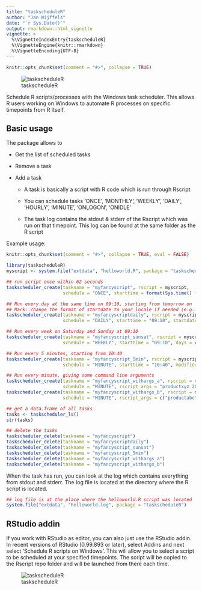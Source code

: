 ---
title: "taskscheduleR"
author: "Jan Wijffels"
date: "`r Sys.Date()`"
output: rmarkdown::html_vignette
vignette: >
  %\VignetteIndexEntry{taskscheduleR}
  %\VignetteEngine{knitr::rmarkdown}
  %\VignetteEncoding{UTF-8}
---

```{r, include = FALSE}
knitr::opts_chunk$set(comment = "#>", collapse = TRUE)
```

![taskscheduleR](taskscheduleR-logo.png) 

Schedule R scripts/processes with the Windows task scheduler. This allows R users working on Windows to automate R processes on specific timepoints from R itself.

Basic usage
-----------

The package allows to 

* Get the list of scheduled tasks

* Remove a task

* Add a task

    + A task is basically a script with R code which is run through Rscript

    + You can schedule tasks 'ONCE', 'MONTHLY', 'WEEKLY', 'DAILY', 'HOURLY', 'MINUTE', 'ONLOGON', 'ONIDLE'

    + The task log contains the stdout & stderr of the Rscript which was run on that timepoint. This log can be found at the same folder as the R script

Example usage:

```{r, include = FALSE}
knitr::opts_chunk$set(comment = "#>", collapse = TRUE, eval = FALSE)
```

```{r}
library(taskscheduleR)
myscript <- system.file("extdata", "helloworld.R", package = "taskscheduleR")

## run script once within 62 seconds
taskscheduler_create(taskname = "myfancyscript", rscript = myscript, 
                     schedule = "ONCE", starttime = format(Sys.time() + 62, "%H:%M"))

## Run every day at the same time on 09:10, starting from tomorrow on
## Mark: change the format of startdate to your locale if needed (e.g. US: %m/%d/%Y)
taskscheduler_create(taskname = "myfancyscriptdaily", rscript = myscript, 
                     schedule = "DAILY", starttime = "09:10", startdate = format(Sys.Date()+1, "%d/%m/%Y"))

## Run every week on Saturday and Sunday at 09:10
taskscheduler_create(taskname = "myfancyscript_sunsat", rscript = myscript, 
                     schedule = "WEEKLY", starttime = "09:10", days = c('SUN', 'SAT'))

## Run every 5 minutes, starting from 10:40
taskscheduler_create(taskname = "myfancyscript_5min", rscript = myscript,
                     schedule = "MINUTE", starttime = "10:40", modifier = 5)

## Run every minute, giving some command line arguments
taskscheduler_create(taskname = "myfancyscript_withargs_a", rscript = myscript,
                     schedule = "MINUTE", rscript_args = "productxyz 20160101")
taskscheduler_create(taskname = "myfancyscript_withargs_b", rscript = myscript,
                     schedule = "MINUTE", rscript_args = c("productabc", "20150101"))

## get a data.frame of all tasks
tasks <- taskscheduler_ls()
str(tasks)

## delete the tasks
taskscheduler_delete(taskname = "myfancyscript")
taskscheduler_delete(taskname = "myfancyscriptdaily")
taskscheduler_delete(taskname = "myfancyscript_sunsat")
taskscheduler_delete(taskname = "myfancyscript_5min")
taskscheduler_delete(taskname = "myfancyscript_withargs_a")
taskscheduler_delete(taskname = "myfancyscript_withargs_b")
```

When the task has run, you can look at the log which contains everything from stdout and stderr. The log file is located at the directory where the R script is located.

```{r}
## log file is at the place where the helloworld.R script was located
system.file("extdata", "helloworld.log", package = "taskscheduleR")
```


RStudio addin
-----------

If you work with RStudio as editor, you can also just use the RStudio addin. In recent versions of RStudio (0.99.893 or later), select Addins and next select 'Schedule R scripts on Windows'.
This will allow you to select a script to be scheduled at your specified timepoints. The script will be copied to the Rscript repo folder and will be launched from there each time.

![taskscheduleR](taskscheduleR-rstudioaddin.png) 
